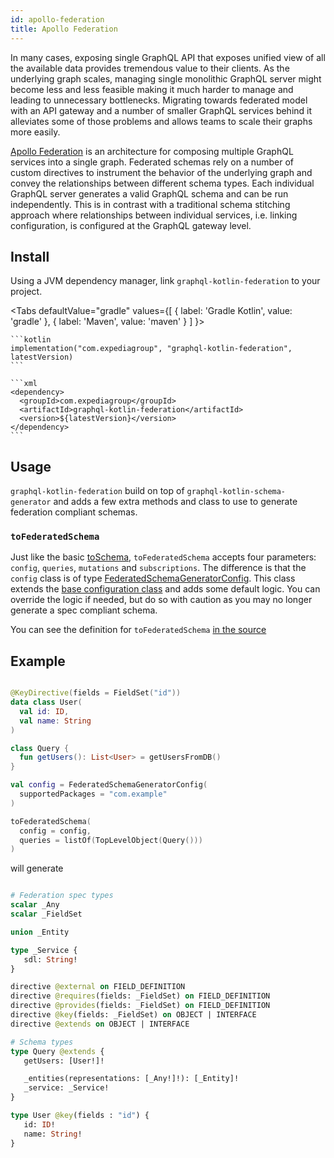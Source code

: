 ```yaml
---
id: apollo-federation
title: Apollo Federation
---
```



In many cases, exposing single GraphQL API that exposes unified view of all the available data provides tremendous value
to their clients. As the underlying graph scales, managing single monolithic GraphQL server might become less and less
feasible making it much harder to manage and leading to unnecessary bottlenecks. Migrating towards federated model with
an API gateway and a number of smaller GraphQL services behind it alleviates some of those problems and allows teams to
scale their graphs more easily.

[Apollo Federation](https://www.apollographql.com/docs/apollo-server/federation/introduction/) is an architecture for
composing multiple GraphQL services into a single graph. Federated schemas rely on a number of custom directives to
instrument the behavior of the underlying graph and convey the relationships between different schema types. Each individual
GraphQL server generates a valid GraphQL schema and can be run independently. This is in contrast with a traditional schema
stitching approach where relationships between individual services, i.e. linking configuration, is configured at the GraphQL
gateway level.

## Install

Using a JVM dependency manager, link `graphql-kotlin-federation` to your project.

<Tabs
  defaultValue="gradle"
  values={[
    { label: 'Gradle Kotlin', value: 'gradle' },
    { label: 'Maven', value: 'maven' }
  ]
  }>

  <TabItem value="gradle">

    ```kotlin
    implementation("com.expediagroup", "graphql-kotlin-federation", latestVersion)
    ```

  </TabItem>
  <TabItem value="maven">

    ```xml
    <dependency>
      <groupId>com.expediagroup</groupId>
      <artifactId>graphql-kotlin-federation</artifactId>
      <version>${latestVersion}</version>
    </dependency>
    ```

  </TabItem>
</Tabs>

## Usage

`graphql-kotlin-federation` build on top of `graphql-kotlin-schema-generator` and adds a few extra methods and class to use to generate federation
compliant schemas.

### `toFederatedSchema`

Just like the basic [toSchema](../schema-generator-getting-started.mdx), `toFederatedSchema` accepts four parameters: `config`, `queries`, `mutations` and `subscriptions`.
The difference is that the `config` class is of type [FederatedSchemaGeneratorConfig](https://github.com/ExpediaGroup/graphql-kotlin/blob/master/generator/graphql-kotlin-federation/src/main/kotlin/com/expediagroup/graphql/generator/federation/FederatedSchemaGeneratorConfig.kt).
This class extends the [base configuration class](../customizing-schemas/generator-config.md) and adds some default logic. You can override the logic if needed, but do so with caution as you may no longer generate a spec compliant schema.

You can see the definition for `toFederatedSchema` [in the
source](https://github.com/ExpediaGroup/graphql-kotlin/blob/master/generator/graphql-kotlin-federation/src/main/kotlin/com/expediagroup/graphql/generator/federation/toFederatedSchema.kt)

## Example

```kotlin

@KeyDirective(fields = FieldSet("id"))
data class User(
  val id: ID,
  val name: String
)

class Query {
  fun getUsers(): List<User> = getUsersFromDB()
}

val config = FederatedSchemaGeneratorConfig(
  supportedPackages = "com.example"
)

toFederatedSchema(
  config = config,
  queries = listOf(TopLevelObject(Query()))
)

```

will generate

```graphql

# Federation spec types
scalar _Any
scalar _FieldSet

union _Entity

type _Service {
   sdl: String!
}

directive @external on FIELD_DEFINITION
directive @requires(fields: _FieldSet) on FIELD_DEFINITION
directive @provides(fields: _FieldSet) on FIELD_DEFINITION
directive @key(fields: _FieldSet) on OBJECT | INTERFACE
directive @extends on OBJECT | INTERFACE

# Schema types
type Query @extends {
   getUsers: [User!]!

   _entities(representations: [_Any!]!): [_Entity]!
   _service: _Service!
}

type User @key(fields : "id") {
   id: ID!
   name: String!
}

```
